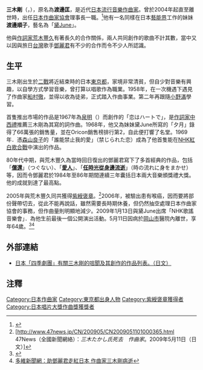 {{Infobox musical artist <!-- See Wikipedia:WikiProject_Musicians -->
| Name                = 三木剛
| Img                 = 
| Img_capt            = 
| Img_size            = 
| Landscape           = 
| Background          = 作曲家
| Birth_name          = 渡邊匡
| Alias               = 
| Born                = {{birth date|1945|1|12}}<br>{{JPN}}[[東京都|東京都]]
| Died                = {{death date and age|2009|5|11|1945|1|12}}<br>{{JPN}}[[岡山縣|岡山縣]][[岡山市|岡山市]]
| Origin              = 
| Instrument          = 
| Voice_type          = 
| Genre               = [[演歌|演歌]]、[[流行曲|流行曲]]、[[劇場|劇場]]音樂
| Occupation          = [[作曲家|作曲家]]
| Years_active        = 1960年—2009年
| Label               = 
| Associated_acts     = 
| URL                 = 
| Current_members     = 
| Past_members        = 
| Notable_instruments = 
}}

{{Japanese|japanese=三木 たかし|kana=みき たかし|romaji=Miki Takashi}}
{{Japanese|japanese=渡邊 匡|kana=わたなべ ただし|romaji=Watanabe Tadashi}}

'''三木剛'''（{{lang-ja|'''三木 たかし'''}}，{{bd|1945年|1月12日|2009年|5月11日|catIdx=Miki Takashi}}），原名為'''渡邊匡'''，是近代[[日本|日本]][[流行音樂|流行音樂]][[作曲家|作曲家]]。曾於2004年起直至離世時，出任[[日本作曲家協會|日本作曲家協會]]理事長一職。<ref>{{Cite web |url=http://jacompa.or.jp/history.html |title=日本作曲家協會網頁歷代役員列表。（日文） |accessdate=2013-07-20 |archive-date=2013-08-12 |archive-url=https://web.archive.org/web/20130812022812/http://jacompa.or.jp/history.html |dead-url=no }}</ref>他有一名同樣在日本[[藝能界|藝能界]]工作的妹妹'''渡邊順子'''，藝名為「[[黛June|黛June]]」。

他與[[作詞家|作詞家]][[荒木豐久|荒木豐久]]有著長久的合作關係，兩人共同創作的歌曲不計其數，當中又以因與旅日[[台灣|台灣]]歌手[[鄧麗君|鄧麗君]]有不少的合作而令不少人所認識。

==生平==
三木剛出生於[[二戰|二戰]]將近結束時的日本[[東京都|東京都]]，家境非常清貧，但自少對音樂有興趣，以自學方式學習音樂，曾打算以唱歌作為職業。1958年，在一次機遇下遇見了作曲家[[船村徹|船村徹]]，並得以收為徒弟，正式踏入作曲事業。第二年再跟隨[[小野滿|小野滿]]學習。

首隻推出市場的作品是1967年為[[泉明|泉明]]（{{lang|ja|泉アキ}}）而創作的「恋はハートで」，是[[作詞家|作詞家]][[中西禮|中西禮]]推薦三木剛為其寫的詞作曲。1968年，他又為妹妹黛June所寫的「夕月」錄得了66萬張的銷售量，並在Oricon銷售榜排行第2，自此便打響了名堂。1969年．憑[[森山良子|森山良子]]的「誰能禁止我的愛」（禁じられた恋）成為了他首隻能在[[NHK紅白歌合戰|NHK紅白歌合戰]]中演出的作品。

80年代中期，與荒木豐久為當時回日復出的鄧麗君寫下了多首經典的作品，包括「'''[[償還|償還]]'''」（つぐない）、「'''[[愛人_(鄧麗君歌曲)|愛人]]'''」、「'''[[任時光從身邊流逝|任時光從身邊流逝]]'''」（時の流れに身をまかせ）等，因而令鄧麗君於1984年至86年期間連續三年囊括日本兩大音樂頒獎禮大獎。他的成就到達了最高點。

2005年與荒木豐久同共獲得[[紫綬褒章|紫綬褒章]]。<ref>[http://www.47news.jp/CN/200905/CN2009051101000365.html　47News（全國新聞網絡）：''三木たかし氏死去　作曲家''。2009年5月11日（日文）]</ref>2006年，被驗出患有喉癌，因而要將部份聲帶切去，從此不能再說話，雖然需要長時期休養，但仍然抽空處理日本作曲家協會的事務，但作曲量則明顯地減少。2009年1月13日與黛June出席「NHK歌謠音樂會」．為他生前最後一個公開演出活動。5月11日因病於[[岡山市|岡山市]]醫院內離世，享年64歲。<ref>{{Cite web |url=http://www.oricon.co.jp/news/music/65997/full/ |title=日本 Oricon 報導三木剛逝世消息。 |accessdate=2013-07-20 |archive-date=2009-08-19 |archive-url=https://web.archive.org/web/20090819232623/http://www.oricon.co.jp/news/music/65997/full |dead-url=no }}</ref><ref>[http://life.dwnews.com/big5/news/2009-05-12/4907571.html 多維新聞網：助鄧麗君走紅日本 作曲家三木剛病逝]{{dead link|date=2017年11月 |bot=InternetArchiveBot |fix-attempted=yes }}</ref>

==外部連結==
*[https://web.archive.org/web/20100829061838/http://www.shiki.gr.jp/closeup/tsuitou/ 日本「四季劇團」有關三木剛的唁聞及其創作的作品列表。（日文）]

==注釋==
{{reflist}}

{{DEFAULTSORT:Miki, Takashi}}
{{日本唱片大獎作曲獎}}

[[Category:日本作曲家|Category:日本作曲家]]
[[Category:東京都出身人物|Category:東京都出身人物]]
[[Category:紫綬褒章獲得者|Category:紫綬褒章獲得者]]
[[Category:日本唱片大獎作曲獎獲獎者|Category:日本唱片大獎作曲獎獲獎者]]